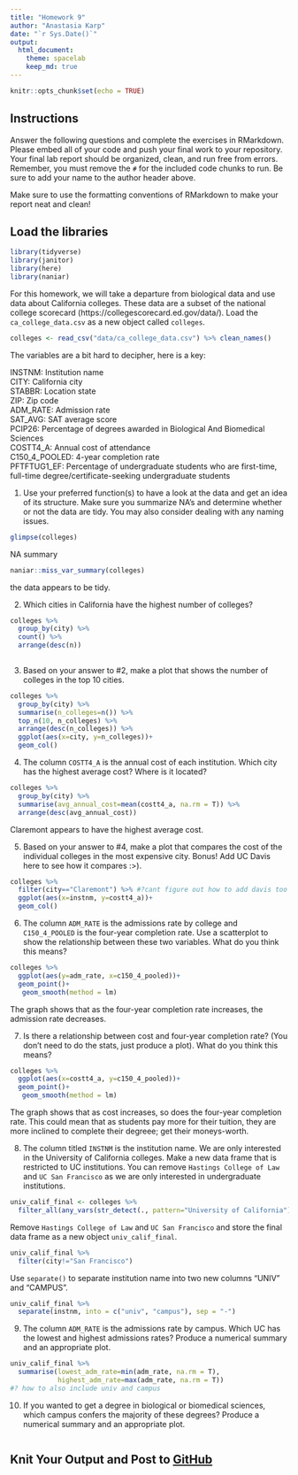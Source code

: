 ```yaml
---
title: "Homework 9"
author: "Anastasia Karp"
date: "`r Sys.Date()`"
output:
  html_document: 
    theme: spacelab
    keep_md: true
---
```


```r
knitr::opts_chunk$set(echo = TRUE)
```

## Instructions
Answer the following questions and complete the exercises in RMarkdown. Please embed all of your code and push your final work to your repository. Your final lab report should be organized, clean, and run free from errors. Remember, you must remove the `#` for the included code chunks to run. Be sure to add your name to the author header above.  

Make sure to use the formatting conventions of RMarkdown to make your report neat and clean!  

## Load the libraries
```r
library(tidyverse)
library(janitor)
library(here)
library(naniar)
``` 

For this homework, we will take a departure from biological data and use data about California colleges. These data are a subset of the national college scorecard (https://collegescorecard.ed.gov/data/). Load the `ca_college_data.csv` as a new object called `colleges`.
```r
colleges <- read_csv("data/ca_college_data.csv") %>% clean_names()
```

The variables are a bit hard to decipher, here is a key:  

INSTNM: Institution name  
CITY: California city  
STABBR: Location state  
ZIP: Zip code  
ADM_RATE: Admission rate  
SAT_AVG: SAT average score  
PCIP26: Percentage of degrees awarded in Biological And Biomedical Sciences  
COSTT4_A: Annual cost of attendance  
C150_4_POOLED: 4-year completion rate  
PFTFTUG1_EF: Percentage of undergraduate students who are first-time, full-time degree/certificate-seeking undergraduate students  

1. Use your preferred function(s) to have a look at the data and get an idea of its structure. Make sure you summarize NA's and determine whether or not the data are tidy. You may also consider dealing with any naming issues.
```r
glimpse(colleges)
```
NA summary
```r
naniar::miss_var_summary(colleges)
```
the data appears to be tidy.


2. Which cities in California have the highest number of colleges?
```r
colleges %>% 
  group_by(city) %>% 
  count() %>% 
  arrange(desc(n))
  
```



3. Based on your answer to #2, make a plot that shows the number of colleges in the top 10 cities.
```r
colleges %>% 
  group_by(city) %>% 
  summarise(n_colleges=n()) %>% 
  top_n(10, n_colleges) %>% 
  arrange(desc(n_colleges)) %>% 
  ggplot(aes(x=city, y=n_colleges))+
  geom_col()
```


4. The column `COSTT4_A` is the annual cost of each institution. Which city has the highest average cost? Where is it located?
```r
colleges %>% 
  group_by(city) %>% 
  summarise(avg_annual_cost=mean(costt4_a, na.rm = T)) %>% 
  arrange(desc(avg_annual_cost))

```
Claremont appears to have the highest average cost.


5. Based on your answer to #4, make a plot that compares the cost of the individual colleges in the most expensive city. Bonus! Add UC Davis here to see how it compares :>).
```r
colleges %>% 
  filter(city=="Claremont") %>% #?cant figure out how to add davis too
  ggplot(aes(x=instnm, y=costt4_a))+
  geom_col()
```


6. The column `ADM_RATE` is the admissions rate by college and `C150_4_POOLED` is the four-year completion rate. Use a scatterplot to show the relationship between these two variables. What do you think this means?
```r
colleges %>% 
  ggplot(aes(y=adm_rate, x=c150_4_pooled))+
  geom_point()+
   geom_smooth(method = lm)
```
The graph shows that as the four-year completion rate increases, the admission rate decreases.


7. Is there a relationship between cost and four-year completion rate? (You don't need to do the stats, just produce a plot). What do you think this means?
```r
colleges %>% 
  ggplot(aes(x=costt4_a, y=c150_4_pooled))+
  geom_point()+
   geom_smooth(method = lm)
```
The graph shows that as cost increases, so does the four-year completion rate. This could mean that as students pay more for their tuition, they are more inclined to complete their degreee; get their moneys-worth.


8. The column titled `INSTNM` is the institution name. We are only interested in the University of California colleges. Make a new data frame that is restricted to UC institutions. You can remove `Hastings College of Law` and `UC San Francisco` as we are only interested in undergraduate institutions.
```r
univ_calif_final <- colleges %>% 
  filter_all(any_vars(str_detect(., pattern="University of California") ))
```


Remove `Hastings College of Law` and `UC San Francisco` and store the final data frame as a new object `univ_calif_final`.
```r
univ_calif_final %>% 
  filter(city!="San Francisco")
```


Use `separate()` to separate institution name into two new columns "UNIV" and "CAMPUS".
```r
univ_calif_final %>% 
  separate(instnm, into = c("univ", "campus"), sep = "-")
```


9. The column `ADM_RATE` is the admissions rate by campus. Which UC has the lowest and highest admissions rates? Produce a numerical summary and an appropriate plot.
```r
univ_calif_final %>% 
  summarise(lowest_adm_rate=min(adm_rate, na.rm = T),
            highest_adm_rate=max(adm_rate, na.rm = T))
#? how to also include univ and campus
```


10. If you wanted to get a degree in biological or biomedical sciences, which campus confers the majority of these degrees? Produce a numerical summary and an appropriate plot.
```r

```


## Knit Your Output and Post to [GitHub](https://github.com/FRS417-DataScienceBiologists)